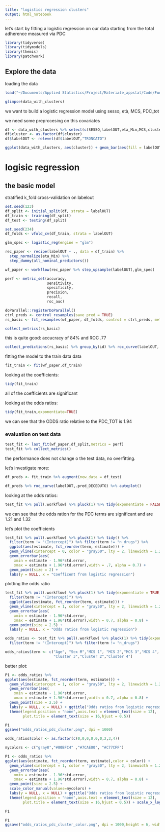 ```yaml
---
title: "logistics regression clusters"
output: html_notebook
---
```


let's start by fitting a logistic regression on our data
starting from the total adherence measured via PDC

```r
library(tidyverse)
library(tidymodels)
library(themis)
library(patchwork)
```

## Explore the data

loading the data

```r
load("~/Documents/Applied Statistics/Project/Materiale_appstat/Code/Functional/data_with_clusters.RData")
```

```r
glimpse(data_with_clusters)
```

we want to build a logistic regression model using sesso, età, MCS, PDC_tot

we need some preprocesing on this covariates

```r
df <- data_with_clusters %>% select(c(SESSO,labelOUT,eta_Min,MCS,cluster))
df$cluster <- as.factor(df$cluster)
df$labelOUT <- relevel(df$labelOUT,"TRONCATO")
```

```r
ggplot(data_with_clusters, aes(cluster)) + geom_bar(aes(fill = labelOUT),binwidth = 0.8)
```

# logisic regression 

## the basic model

stratified k_fold cross-validation on labelout

```r
set.seed(123)
df_split <- initial_split(df, strata = labelOUT)
df_train <- training(df_split)
df_test <- testing(df_split)

set.seed(234)
df_folds <- vfold_cv(df_train, strata = labelOUT)
```

```r
glm_spec <- logistic_reg(engine = "glm")

rec_paper <- recipe(labelOUT ~ ., data = df_train) %>% 
  step_normalize(eta_Min) %>% 
  step_dummy(all_nominal_predictors())

wf_paper <- workflow(rec_paper %>% step_upsample(labelOUT),glm_spec)
```

```r
perf <- metric_set(accuracy,
                   sensitivity,
                   specificity,
                   precision,
                   recall,
                   roc_auc)

doParallel::registerDoParallel()
ctrl_preds <- control_resamples(save_pred = TRUE)
rs_basic <- fit_resamples(wf_paper, df_folds, control = ctrl_preds, metrics = perf)
```

```r
collect_metrics(rs_basic)
```
this is quite good: accucracy of 84% and ROC .77

```r
collect_predictions(rs_basic) %>% group_by(id) %>% roc_curve(labelOUT,.pred_DECEDUTO) %>% autoplot()
```

fitting the model to the train data data

```r
fit_train <- fit(wf_paper,df_train)
```

looking at the coefficients:

```r
tidy(fit_train)
```

all of the coefficients are significant

looking at the odds ratios:

```r
tidy(fit_train,exponentiate=TRUE)
```

we can see that the ODDS ratio relative to the PDC_TOT is 1.94

### evaluation on test data

```r
test_fit <- last_fit(wf_paper,df_split,metrics = perf)
test_fit %>% collect_metrics()
```
the performance does not change o the test data, no overfitting.

let's investigate more:

```r
df_preds <- fit_train %>% augment(new_data = df_test)
```

```r
df_preds %>% roc_curve(labelOUT,.pred_DECEDUTO) %>% autoplot()
```

looking at the odds ratios:

```r
test_fit %>% pull(.workflow) %>% pluck(1) %>% tidy(exponentiate = FALSE) %>% arrange(estimate) 
```

we can see that the odds ration for the PDC terms are significant and are 1.21 and 1.32

let's plot the coefficients

```r
test_fit %>% pull(.workflow) %>% pluck(1) %>% tidy() %>% 
  filter(term != "(Intercept)") %>% filter(term != "n_drugs") %>% 
  ggplot(aes(estimate, fct_reorder(term, estimate))) +
  geom_vline(xintercept = 0, color = "gray50", lty = 2, linewidth = 1.2) +
  geom_errorbar(aes(
    xmin = estimate - 1.96*std.error,
    xmax = estimate + 1.96*std.error),width = .7, alpha = 0.7) +
  geom_point(size = 2) +
  labs(y = NULL, x = "Coefficent from logistic regression")
```
 
 plotting the odds ratio
 
```r
test_fit %>% pull(.workflow) %>% pluck(1) %>% tidy(exponentiate = TRUE) %>% 
  filter(term != "(Intercept)") %>% 
  ggplot(aes(estimate, fct_reorder(term, estimate))) +
  geom_vline(xintercept = 1, color = "gray50", lty = 2, linewidth = 1.2) +
  geom_errorbar(aes(
    xmin = estimate - 1.96*std.error,
    xmax = estimate + 1.96*std.error),width = 0.7, alpha = 0.8) +
  geom_point(size = 2.5) +
  labs(y = NULL, x = "Odds ratios from logistic regression")
```

```r
odds_ratios <- test_fit %>% pull(.workflow) %>% pluck(1) %>% tidy(exponentiate = TRUE) %>% 
  filter(term != "(Intercept)") %>% filter(term != "n_drugs")

odds_ratios$term <- c("Age", "Sex M","MCS 1", "MCS 2","MCS 3","MCS 4",
                      "Cluster 3","Cluster 2","Cluster 4")
```


better plot:
```r
P1 <- odds_ratios %>% 
ggplot(aes(estimate, fct_reorder(term, estimate))) +
  geom_vline(xintercept = 1, color = "gray50", lty = 2, linewidth = 1.2) +
  geom_errorbar(aes(
    xmin = estimate - 1.96*std.error,
    xmax = estimate + 1.96*std.error),width = 0.7, alpha = 0.8) +
  geom_point(size = 2.5) +
  labs(y = NULL, x = NULL) + ggtitle("Odds ratios from logistic regression") + 
  theme(legend.position = "none",axis.text = element_text(size = 12),
        plot.title = element_text(size = 16,hjust = 0.5)) 
```

```r
P1
ggsave("odds_ratios_pdc_cluster.png", dpi = 1000)
```

```r
odds_ratios$color <- as.factor(c(0,0,0,0,0,0,2,3,4))

mycolors <- c("gray0","#00BFC4" ,"#7CAE00", "#C77CFF")

P1 <- odds_ratios %>% 
ggplot(aes(estimate, fct_reorder(term, estimate),color = color)) +
  geom_vline(xintercept = 1, color = "gray50", lty = 2, linewidth = 1.2) +
  geom_errorbar(aes(
    xmin = estimate - 1.96*std.error,
    xmax = estimate + 1.96*std.error),width = 0.7, alpha = 0.8) +
  geom_point(size = 2.5) +
  scale_color_manual(values=mycolors) +
  labs(y = NULL, x = NULL) + ggtitle("Odds ratios from logistic regression") + 
  theme(legend.position = "none",axis.text = element_text(size = 12),
        plot.title = element_text(size = 16,hjust = 0.5)) + scale_x_log10()

P1
```

```r
P1
ggsave("odds_ratios_pdc_cluster_color.png", dpi = 1000,height = 6, width = 7)
```

